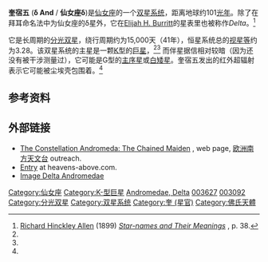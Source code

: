 {{Starbox begin
| name = 奎宿五}}
{{Starbox image
| image=[[File:Andromeda_constellation_map_(1).png|250px]]
| caption=δ Andromedae is located below center }}
{{Starbox observe
| epoch = [[J2000.0|J2000.0]]
| equinox = [[J2000.0|J2000.0]] ([[國際天球参考系統|ICRS]])
| constell = [[仙女座|仙女座]]
| 星官 = [[奎宿|奎宿]] [[:Category:奎_(星官)|奎]]
| ra = {{RA|00|39|19.6758}}<ref name=sb0>{{SIMBAD link|del+and|NSV 15142 -- Spectroscopic binary}}, database entry, [[SIMBAD|SIMBAD]].  Accessed on line August 28, 2008.</ref>
| dec = {{DEC|+30|51|39.686}}<ref name=sb0 />
| appmag_v=3.28<ref name=sb0 />
}}
{{Starbox character
| class = K3III / ?<ref name=judge />
| u-b = +1.48<ref name=bsc1>[http://webviz.u-strasbg.fr/viz-bin/VizieR-5?-out.add=.&-source=V/50/catalog&recno=165 HR 165], database entry, The Bright Star Catalogue,  5th Revised Ed. (Preliminary Version), D. Hoffleit and W. H. Warren, Jr., [[Centre_de_Données_astronomiques_de_Strasbourg|CDS]] ID [http://vizier.u-strasbg.fr/viz-bin/Cat?V/50 V/50].  Accessed on line August 28, 2008.</ref>
| b-v = +1.28<ref name=bsc1 />
| r-i = +0.66<ref name=bsc1 />
}}
{{Starbox astrometry
| radial_v = −7.3 ± 0.9<ref name=sb0 />
| prop_mo_ra = 115.38<ref name=sb0 />
| prop_mo_dec = −83.05<ref name=sb0 />
| parallax = 32.19
| p_error = 0.68
| parallax_footnote = <ref name=sb0 />
| absmag_v = 0.8<ref>From apparent magnitude and parallax.</ref>
}}
{{Starbox detail
| mass = ~1.8<ref name=judge />/—
| gravity = 2.0 ± 0.3<ref name=judge>Delta Andromedae (K3 III) - an IRAS source with an unusual ultraviolet spectrum, P. G. Judge, C. Jordan, and M. Rowan-Robinson, ''Monthly Notices of the Royal Astronomical Society'' '''224''' (January 1, 1987), pp. 93–106, {{bibcode|1987MNRAS.224...93J}}.</ref>/—
| rotational_velocity = < 17<ref name=bsc1 />/—
| radius = 11.50<ref name=cadars2>[http://webviz.u-strasbg.fr/viz-bin/VizieR-5?-out.add=.&-source=II/224/cadars.dat&recno=217 HD 3627], database entry, Catalog of Apparent Diameters and Absolute Radii of Stars (CADARS), 3rd edition, L. E. Pasinetti-Fracassini, L. Pastori, S. Covino, and A. Pozzi, [[Centre_de_Données_astronomiques_de_Strasbourg|CDS]] ID [http://vizier.u-strasbg.fr/viz-bin/Cat?II/224 II/224].  Accessed on line August 28, 2008.</ref>/—
}}
{{Starbox orbit
| reference = <ref name=specorb>The spectroscopic orbit of δ Andromedae, Gustav A. Bakos, ''Journal of the Royal Astronomical Society of Canada'' '''70''' (February 1976), pp. 23–26, {{bibcode|1976JRASC..70...23B}}.</ref>
| period_unitless = 15,000 [[天|d]]
| eccentricity = 0.34 ± 0.14
| periastron = 2415568 [[儒略日|JD]]
| periarg_primary = 356.1 ± 5.2
| k1 = 4.0 ± 2.7
}}
{{Starbox catalog
| names=δ And, Delta Andromedae, Delta And, [[Flamsteed_designation|31 Andromedae]], 31 And, [[Durchmusterung|BD]]+30 91, [[Fifth_Fundamental_Catalogue|FK5]] 20, [[Henry_Draper_Catalogue|HD]] 3627, [[Hipparcos_Catalogue|HIP]] 3092, [[Bright_Star_Catalogue|HR]] 165, [[New_Catalogue_of_Suspected_Variable_Stars|NSV]] 15142, [[Smithsonian_Astrophysical_Observatory_Star_Catalog|SAO]] 54058, [[USNO|USNO]] 790, [[Washington_Double_Star_Catalog|WDS]] 00393+3052A.<ref name=sb0 /><ref name=wds>Entry 00393+3052,
[http://ad.usno.navy.mil/wds/wdsnewframe1.html The Washington Double Star Catalog] {{webarchive|url=https://web.archive.org/web/20080412091309/http://ad.usno.navy.mil/wds/wdsnewframe1.html |date=2008-04-12 }},
[[United_States_Naval_Observatory|United States Naval Observatory]].  Accessed on line August 28, 2008.</ref> }}
{{Starbox reference
| Simbad=del+and}}
{{Starbox end}}

'''奎宿五''' ('''δ And''' / '''仙女座δ''')是[[仙女座|仙女座]]的一个[[双星系统|双星系统]]，距离地球约101[[光年|光年]]。除了在拜耳命名法中为仙女座的δ星外，它在[[Elijah_Hinsdale_Burritt|Elijah H. Burritt]]的星表里也被称作''Delta''。<ref name=allen>[[Richard_Hinckley_Allen|Richard Hinckley Allen]] (1899) [http://books.google.com/books?id=5xQuAAAAIAAJ ''Star-names and Their Meanings''] {{Wayback|url=http://books.google.com/books?id=5xQuAAAAIAAJ |date=20110821232339 }}, p. 38.</ref>

它是长周期的[[分光双星|分光双星]]，绕行周期约为15,000天（41年），恒星系统总的[[视星等|视星等]]约为3.28。该双星系统的主星是一颗[[恒星分类|K型]]的[[巨星|巨星]]，<ref name=specorb /><ref name=sb0 /> 而伴星据信相对较暗（因为还没有被干涉测量过），它可能是G型的[[主序星|主序星]]或[[白矮星|白矮星]]。奎宿五发出的红外超辐射表示它可能被尘埃壳包围着。<ref name=judge />

==参考资料==
{{reflist}}

==外部链接==
* [http://www.eso.org/public/outreach/eduoff/cas/cas2002/cas-projects/france_andromeda_1/ The Constellation Andromeda: The Chained Maiden] {{Wayback|url=http://www.eso.org/public/outreach/eduoff/cas/cas2002/cas-projects/france_andromeda_1/ |date=20210213010419 }}, web page, [[欧洲南方天文台|欧洲南方天文台]] outreach.
* [http://www.heavens-above.com/hipentry.asp?lat=0&lng=0&loc=B&alt=0&tz=CET&hip=3092 Entry]{{dead link|date=2017年12月 |bot=InternetArchiveBot |fix-attempted=yes }} at heavens-above.com.
* [http://aladin.u-strasbg.fr/AladinPreview?-c=00+39+19.6758%2B30+51+39.686&ident=NSV+15142&submit=Aladin+previewer Image Delta Andromedae]

{{Stars of Andromeda}}
{{星官|奎宿|16|23}}
[[Category:仙女座|Category:仙女座]]
[[Category:K-型巨星|Category:K-型巨星]]
[[Category:拜耳天體|Andromedae, Delta]]
[[Category:HD和HDE天體|003627]]
[[Category:HIP天體|003092]]
[[Category:分光双星|Category:分光双星]]
[[Category:双星系统|Category:双星系统]]
[[Category:奎_(星官)|Category:奎 (星官)]]
[[Category:佛氏天體|Category:佛氏天體]]